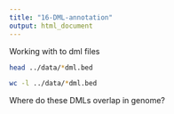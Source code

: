 ```yaml
---
title: "16-DML-annotation"
output: html_document
---
```



Working with to dml files

```bash
head ../data/*dml.bed
```


```bash
wc -l ../data/*dml.bed
```



Where do these DMLs overlap in genome? 